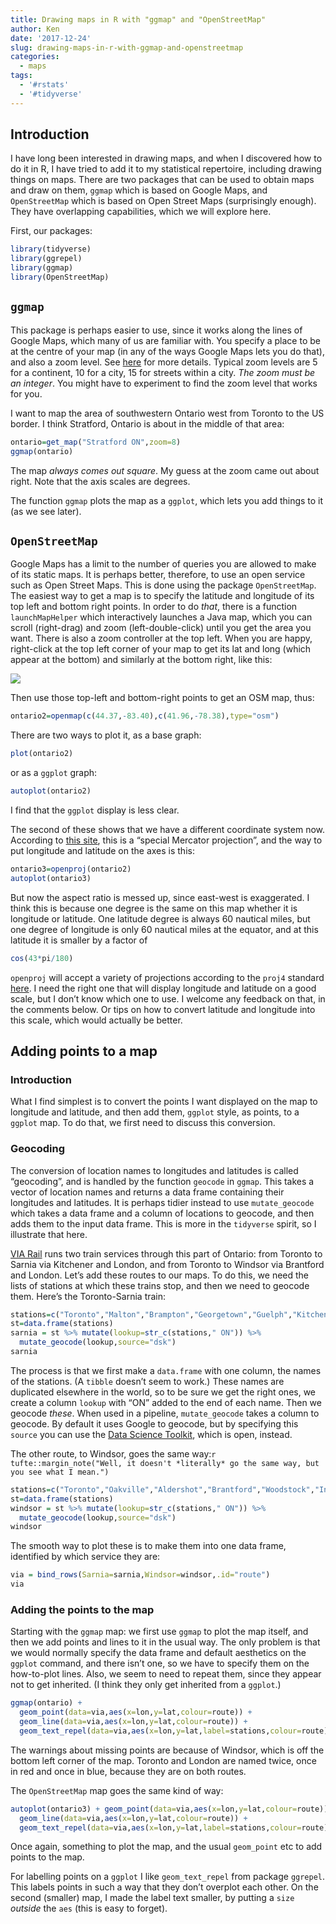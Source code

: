 ```yaml
---
title: Drawing maps in R with "ggmap" and "OpenStreetMap"
author: Ken
date: '2017-12-24'
slug: drawing-maps-in-r-with-ggmap-and-openstreetmap
categories:
  - maps
tags:
  - '#rstats'
  - '#tidyverse'
---
```


## Introduction

I have long been interested in drawing maps, and when I discovered how to do it in R, I have tried to add it to my statistical repertoire, including drawing things on maps. There are two packages that can be used to obtain maps and draw on them, `ggmap` which is based on Google Maps, and `OpenStreetMap` which is based on Open Street Maps (surprisingly enough). They have overlapping capabilities, which we will explore here.

First, our packages:

```r
library(tidyverse)
library(ggrepel)
library(ggmap)
library(OpenStreetMap)
```

## `ggmap`

This package is perhaps easier to use, since it works along the lines of Google Maps, which many of us are familiar with. You specify a place to be at the centre of your map (in any of the ways Google Maps lets you do that), and also a zoom level. See [here](https://developers.google.com/maps/documentation/static-maps/intro) for more details. Typical zoom levels are 5 for a continent, 10 for a city, 15 for streets within a city. *The zoom must be an integer*. You might have to experiment to find the zoom level that works for you.

I want to map the area of southwestern Ontario west from Toronto to the US border. I think Stratford, Ontario is about in the middle of that area:

```r
ontario=get_map("Stratford ON",zoom=8)
ggmap(ontario)
```

The map *always comes out square*. My guess at the zoom came out about right. Note that the axis scales are degrees.

The function `ggmap` plots the map as a `ggplot`, which lets you add things to it (as we see later).

## `OpenStreetMap`

Google Maps has a limit to the number of queries you are allowed to make of its static maps. It is perhaps better, therefore, to use an open service such as Open Street Maps. This is done using the package `OpenStreetMap`. The easiest way to get a map is to specify the latitude and longitude of its top left and bottom right points. In order to do *that*, there is a function `launchMapHelper` which interactively launches a Java map, which you can scroll (right-drag) and zoom (left-double-click) until you get the area you want. There is also a zoom controller at the top left. When you are happy, right-click at the top left corner of your map to get its lat and long (which appear at the bottom) and similarly at the bottom right, like this:

![](/Screenshot_Ontario.png)

Then use those top-left and bottom-right points to get an OSM map, thus:

```r
ontario2=openmap(c(44.37,-83.40),c(41.96,-78.38),type="osm")
```

There are two ways to plot it, as a base graph:

```r
plot(ontario2)
```

or as a `ggplot` graph:

```r
autoplot(ontario2)
```

I find that the `ggplot` display is less clear.

The second of these shows that we have a different coordinate system now. According to 
[this site](http://blog.fellstat.com/?cat=15), this is a "special Mercator projection", and the way to put longitude and latitude on the axes is this:

```r
ontario3=openproj(ontario2)
autoplot(ontario3)
```

But now the aspect ratio is messed up, since east-west is exaggerated. I think this is because one degree is the same on this map whether it is longitude or latitude. One latitude degree is always 60 nautical miles, but one degree of longitude is only 60 nautical miles at the equator, and at this latitude it is smaller by a factor of

```r
cos(43*pi/180)
```

`openproj` will accept a variety of projections according to the `proj4` standard [here](http://proj4.org/). I need the right one that will display longitude and latitude on a good scale, but I don't know which one to use. I welcome any feedback on that, in the comments below. Or tips on how to convert latitude and longitude into this scale, which would actually be better. 

## Adding points to a map

### Introduction

What I find simplest is to convert the points I want displayed on the map to longitude and latitude, and then add them, `ggplot` style, as points, to a `ggplot` map. To do that, we first need to discuss this conversion.

### Geocoding

The conversion of location names to longitudes and latitudes is called "geocoding", and is handled by the function `geocode` in `ggmap`. This takes a vector of location names and returns a data frame containing their longitudes and latitudes. It is perhaps tidier instead to use `mutate_geocode` which takes a data frame and a column of locations to geocode, and then adds them to the input data frame. This is more in the `tidyverse` spirit, so I illustrate that here.

[VIA Rail](http://www.viarail.ca/en/plan-your-trip/customize-your-train-schedule) runs two train services through this part of Ontario: from Toronto to Sarnia via Kitchener and London, and from Toronto to Windsor via Brantford and London. Let's add these routes to our maps. To do this, we need the lists of stations at which these trains stop, and then we need to geocode them. Here's the Toronto-Sarnia train:

```r
stations=c("Toronto","Malton","Brampton","Georgetown","Guelph","Kitchener","Stratford","St Mary's","London","Strathroy","Wyoming","Sarnia")
st=data.frame(stations)
sarnia = st %>% mutate(lookup=str_c(stations," ON")) %>% 
  mutate_geocode(lookup,source="dsk")
sarnia
```

The process is that we first make a `data.frame` with one column, the names of the stations. (A `tibble` doesn't seem to work.) These names are duplicated elsewhere in the world, so to be sure we get the right ones, we create a column `lookup`  with "ON" added to the end of each name. Then we geocode *these*. When used in a pipeline, `mutate_geocode` takes a column to geocode. By default it uses Google to geocode, but by specifying this `source` you can use the [Data Science Toolkit](http://www.datasciencetoolkit.org/), which is open, instead. 

The other route, to Windsor, goes the same way:`r tufte::margin_note("Well, it doesn't *literally* go the same way, but you see what I mean.")` 

```r
stations=c("Toronto","Oakville","Aldershot","Brantford","Woodstock","Ingersoll","London","Glencoe","Chatham","Windsor")
st=data.frame(stations)
windsor = st %>% mutate(lookup=str_c(stations," ON")) %>% 
  mutate_geocode(lookup,source="dsk")
windsor
```

The smooth way to plot these is to make them into one data frame, identified by which service they are:

```r
via = bind_rows(Sarnia=sarnia,Windsor=windsor,.id="route")
via
```


### Adding the points to the map

Starting with the `ggmap` map: we first use `ggmap` to plot the map itself, and then we add points and lines to it in the usual way. The only problem is that we would normally specify the data frame and default aesthetics on the `ggplot` command, and there isn't one, so we have to specify them on the how-to-plot lines. Also, we seem to need to repeat them, since they appear not to get inherited. (I think they only get inherited from a `ggplot`.)

```r
ggmap(ontario) +
  geom_point(data=via,aes(x=lon,y=lat,colour=route)) +
  geom_line(data=via,aes(x=lon,y=lat,colour=route)) +
  geom_text_repel(data=via,aes(x=lon,y=lat,label=stations,colour=route))
```

The warnings about missing points are because of Windsor, which is off the bottom left corner of the map. Toronto and London are named twice, once in red and once in blue, because they are on both routes.

The `OpenStreetMap` map goes the same kind of way:

```r
autoplot(ontario3) + geom_point(data=via,aes(x=lon,y=lat,colour=route)) +
  geom_line(data=via,aes(x=lon,y=lat,colour=route)) +
  geom_text_repel(data=via,aes(x=lon,y=lat,label=stations,colour=route),size=2)
```

Once again, something to plot the map, and the usual `geom_point` etc to add points to the map.

For labelling points on a `ggplot` I like `geom_text_repel` from package `ggrepel`. This labels points in such a way that they don't overplot each other. On the second (smaller) map, I made the label text smaller, by putting a `size` *outside* the `aes` (this is easy to forget).